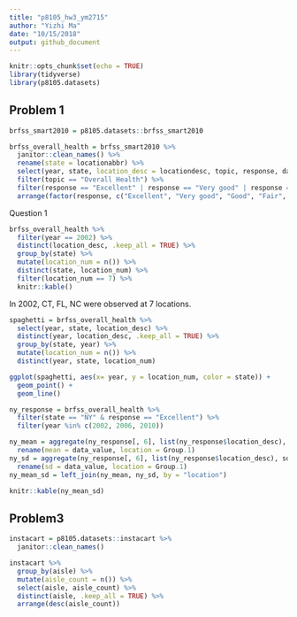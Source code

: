 ```yaml
---
title: "p8105_hw3_ym2715"
author: "Yizhi Ma"
date: "10/15/2018"
output: github_document
---
```


```r
knitr::opts_chunk$set(echo = TRUE)
library(tidyverse)
library(p8105.datasets)
```

## Problem 1

```r
brfss_smart2010 = p8105.datasets::brfss_smart2010

brfss_overall_health = brfss_smart2010 %>% 
  janitor::clean_names() %>% 
  rename(state = locationabbr) %>% 
  select(year, state, location_desc = locationdesc, topic, response, data_value) %>% 
  filter(topic == "Overall Health") %>% 
  filter(response == "Excellent" | response == "Very good" | response == "Good" | response == "Fair" | response == "Poor") %>% 
  arrange(factor(response, c("Excellent", "Very good", "Good", "Fair", "Poor"))) 
```
Question 1

```r
brfss_overall_health %>% 
  filter(year == 2002) %>% 
  distinct(location_desc, .keep_all = TRUE) %>% 
  group_by(state) %>% 
  mutate(location_num = n()) %>% 
  distinct(state, location_num) %>% 
  filter(location_num == 7) %>% 
  knitr::kable()  
```
  
  In 2002, CT, FL, NC were observed at 7 locations.

```r
spaghetti = brfss_overall_health %>% 
  select(year, state, location_desc) %>% 
  distinct(year, location_desc, .keep_all = TRUE) %>% 
  group_by(state, year) %>% 
  mutate(location_num = n()) %>% 
  distinct(year, state, location_num)

ggplot(spaghetti, aes(x= year, y = location_num, color = state)) +
  geom_point() +
  geom_line()
```

```r
ny_response = brfss_overall_health %>% 
  filter(state == "NY" & response == "Excellent") %>% 
  filter(year %in% c(2002, 2006, 2010)) 

ny_mean = aggregate(ny_response[, 6], list(ny_response$location_desc), mean) %>% 
  rename(mean = data_value, location = Group.1)
ny_sd = aggregate(ny_response[, 6], list(ny_response$location_desc), sd) %>% 
  rename(sd = data_value, location = Group.1)
ny_mean_sd = left_join(ny_mean, ny_sd, by = "location")

knitr::kable(ny_mean_sd)
```

## Problem3
```r
instacart = p8105.datasets::instacart %>% 
  janitor::clean_names()
```

```r
instacart %>% 
  group_by(aisle) %>% 
  mutate(aisle_count = n()) %>% 
  select(aisle, aisle_count) %>% 
  distinct(aisle, .keep_all = TRUE) %>% 
  arrange(desc(aisle_count))
```



